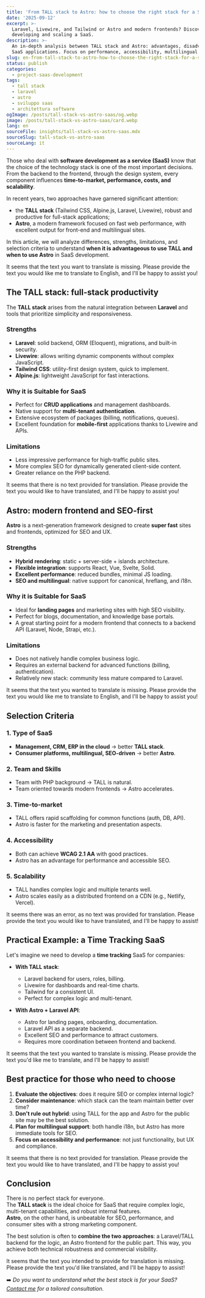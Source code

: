 ```yaml
---
title: 'From TALL stack to Astro: how to choose the right stack for a SaaS'
date: '2025-09-12'
excerpt: >-
  Laravel, Livewire, and Tailwind or Astro and modern frontends? Discover how to choose the most suitable stack for
  developing and scaling a SaaS.
description: >-
  An in-depth analysis between TALL stack and Astro: advantages, disadvantages, and selection criteria for developing
  SaaS applications. Focus on performance, accessibility, multilingual support, and time-to-market.
slug: en-from-tall-stack-to-astro-how-to-choose-the-right-stack-for-a-saas
status: publish
categories:
  - project-saas-development
tags:
  - tall stack
  - laravel
  - astro
  - sviluppo saas
  - architettura software
ogImage: /posts/tall-stack-vs-astro-saas/og.webp
image: /posts/tall-stack-vs-astro-saas/card.webp
lang: en
sourceFile: insights/tall-stack-vs-astro-saas.mdx
sourceSlug: tall-stack-vs-astro-saas
sourceLang: it
---
```


Those who deal with **software development as a service (SaaS)** know that the choice of the technology stack is one of the most important decisions.  
From the backend to the frontend, through the design system, every component influences **time-to-market, performance, costs, and scalability**.

In recent years, two approaches have garnered significant attention:  
- the **TALL stack** (Tailwind CSS, Alpine.js, Laravel, Livewire), robust and productive for full-stack applications;  
- **Astro**, a modern framework focused on fast web performance, with excellent output for front-end and multilingual sites.

In this article, we will analyze differences, strengths, limitations, and selection criteria to understand **when it is advantageous to use TALL and when to use Astro** in SaaS development.

It seems that the text you want to translate is missing. Please provide the text you would like me to translate to English, and I'll be happy to assist you!

## The TALL stack: full-stack productivity

The **TALL stack** arises from the natural integration between **Laravel** and tools that prioritize simplicity and responsiveness.

### Strengths
- **Laravel**: solid backend, ORM (Eloquent), migrations, and built-in security.  
- **Livewire**: allows writing dynamic components without complex JavaScript.  
- **Tailwind CSS**: utility-first design system, quick to implement.  
- **Alpine.js**: lightweight JavaScript for fast interactions.

### Why it is Suitable for SaaS
- Perfect for **CRUD applications** and management dashboards.  
- Native support for **multi-tenant authentication**.  
- Extensive ecosystem of packages (billing, notifications, queues).  
- Excellent foundation for **mobile-first** applications thanks to Livewire and APIs.

### Limitations
- Less impressive performance for high-traffic public sites.  
- More complex SEO for dynamically generated client-side content.  
- Greater reliance on the PHP backend.

It seems that there is no text provided for translation. Please provide the text you would like to have translated, and I'll be happy to assist you!

## Astro: modern frontend and SEO-first

**Astro** is a next-generation framework designed to create **super fast** sites and frontends, optimized for SEO and UX.

### Strengths
- **Hybrid rendering**: static + server-side + islands architecture.  
- **Flexible integration**: supports React, Vue, Svelte, Solid.  
- **Excellent performance**: reduced bundles, minimal JS loading.  
- **SEO and multilingual**: native support for canonical, hreflang, and i18n.

### Why it is Suitable for SaaS
- Ideal for **landing pages** and marketing sites with high SEO visibility.  
- Perfect for blogs, documentation, and knowledge base portals.  
- A great starting point for a modern frontend that connects to a backend API (Laravel, Node, Strapi, etc.).

### Limitations
- Does not natively handle complex business logic.  
- Requires an external backend for advanced functions (billing, authentication).  
- Relatively new stack: community less mature compared to Laravel.

It seems that the text you wanted to translate is missing. Please provide the text you would like me to translate to English, and I'll be happy to assist you!

## Selection Criteria

### 1. Type of SaaS
- **Management, CRM, ERP in the cloud** → better **TALL stack**.  
- **Consumer platforms, multilingual, SEO-driven** → better **Astro**.

### 2. Team and Skills
- Team with PHP background → TALL is natural.  
- Team oriented towards modern frontends → Astro accelerates.

### 3. Time-to-market
- TALL offers rapid scaffolding for common functions (auth, DB, API).  
- Astro is faster for the marketing and presentation aspects.

### 4. Accessibility
- Both can achieve **WCAG 2.1 AA** with good practices.  
- Astro has an advantage for performance and accessible SEO.

### 5. Scalability
- TALL handles complex logic and multiple tenants well.  
- Astro scales easily as a distributed frontend on a CDN (e.g., Netlify, Vercel).

It seems there was an error, as no text was provided for translation. Please provide the text you would like to have translated, and I'll be happy to assist!

## Practical Example: a Time Tracking SaaS

Let's imagine we need to develop a **time tracking** SaaS for companies:

- **With TALL stack**:  
  - Laravel backend for users, roles, billing.  
  - Livewire for dashboards and real-time charts.  
  - Tailwind for a consistent UI.  
  - Perfect for complex logic and multi-tenant.

- **With Astro + Laravel API**:  
  - Astro for landing pages, onboarding, documentation.  
  - Laravel API as a separate backend.  
  - Excellent SEO and performance to attract customers.  
  - Requires more coordination between frontend and backend.

It seems that the text you wanted to translate is missing. Please provide the text you'd like me to translate, and I'll be happy to assist!

## Best practice for those who need to choose

1. **Evaluate the objectives**: does it require SEO or complex internal logic?  
2. **Consider maintenance**: which stack can the team maintain better over time?  
3. **Don't rule out hybrid**: using TALL for the app and Astro for the public site may be the best solution.  
4. **Plan for multilingual support**: both handle i18n, but Astro has more immediate tools for SEO.  
5. **Focus on accessibility and performance**: not just functionality, but UX and compliance.

It seems that there is no text provided for translation. Please provide the text you would like to have translated, and I'll be happy to assist you!

## Conclusion

There is no perfect stack for everyone.  
The **TALL stack** is the ideal choice for SaaS that require complex logic, multi-tenant capabilities, and robust internal features.  
**Astro**, on the other hand, is unbeatable for SEO, performance, and consumer sites with a strong marketing component.

The best solution is often to **combine the two approaches**: a Laravel/TALL backend for the logic, an Astro frontend for the public part. This way, you achieve both technical robustness and commercial visibility.

It seems that the text you intended to provide for translation is missing. Please provide the text you'd like translated, and I'll be happy to assist!

➡️ *Do you want to understand what the best stack is for your SaaS? [Contact me](/contact) for a tailored consultation.*